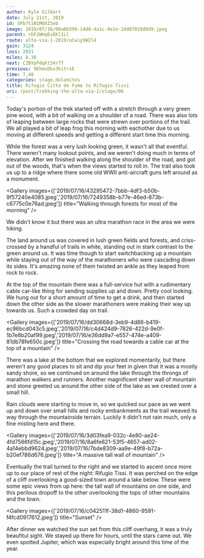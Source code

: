 ```yaml
---
author: Kyle Gilbert
date: July 21st, 2019
id: SPb7tiN1M0XI5eb
image: 2019/07/16/90a6b598-14d8-4a1c-9e1e-2dd87019d0d9.jpeg
parent: rDF2WHqEvEKlILl
route: alta-via-1-2019/uCwiySW2l4
gain: 3124
loss: 2031
miles: 8.38
next: CZBYpPdqkt34r7T
previous: 9EhmxDkx3hitrsE
time: 7,40
categories: stage,dolomites
title: Rifugio Citta de Fume to Rifugio Tissi
uri: /post/trekking-the-alta-via-1/stage/06
---
```


<Stats />

<Route />

Today's portion of the trek started off with a stretch through a very green
pine wood, with a bit of walking on a shoulder of a road. There was also lots of
leaping between large rocks that were strewn over portions of the trail. We all
played a bit of leap frog this morning with eachother due to us moving at
different speeds and getting a different start time this morning.

While the forest was a very lush looking green, it wasn't all that eventful. There
weren't many lookout points, and we weren't doing much in terms of elevation. After
we finished walking along the shoulder of the road, and got out of the woods,
that's when the views started to roll in. The trail also took us up to a ridge
where there some old WWII anti-aircraft guns left around as a monument.

<Gallery images={['2019/07/16/43295472-7bbb-4df3-b50b-9f57240e4085.jpeg','2019/07/16/7249358b-b77e-46ed-873b-c6775c0e76ad.jpeg']} title="Walking through forests for most of the morning" />

We didn't know it but there was an ultra marathon race in the area we were hiking.

The land around us was covered in lush green fields and forests, and criss-
crossed by a handful of trails in white, standing out in stark contrast to
the green around us. It was time though to start switchbacking up a mountain
while staying out of the way of the marathoners who were cascading down its
sides. It's amazing none of them twisted an ankle as they leaped from rock to
rock.

At the top of the mountain there was a full-service hut with a rudimentary
cable car-like thing for sending supplies up and down. Pretty cool looking. We
hung out for a short amount of time to get a drink, and then started down the
other side as the slower marathoners were making their way up towards us. Such a
crowded day on trail.

<Gallery images={['2019/07/16/dd30668d-3eb9-4d86-b419-ec96bcd043c5.jpeg','2019/07/16/c4d424d9-7826-422d-9e0f-1b7e8b20af99.jpeg','2019/07/16/e36dd9a7-e557-474e-a409-81db78fe650c.jpeg']} title="Crossing the road towards a cable car at the top of a mountain" />

There was a lake at the bottom that we explored momentarily, but there weren't
any good places to sit and dip your feet in given that it was a mostly sandy
shore, so we continued on around the lake through the throngs of marathon
walkers and runners. Another magnificent sheer wall of mountain and stone
greeted us around the other side of the lake as we crested over a small hill.

Rain clouds were starting to move in, so we quicked our pace as we went up and
down over small hills and rocky embankments as the trail weaved its way
through the mountainside terrain. Luckily it didn't not rain much, only a fine
misting here and there.

<Gallery images={['2019/07/16/3d03fea9-032c-4e80-ae24-4fd7566fd15c.jpeg','2019/07/16/8a6fe621-53f5-4657-ad02-4a14ebbd9624.jpeg','2019/07/16/7bde8309-aa9e-49f8-b72a-b20ef786d676.jpeg']} title="A massive tall wall of mountain" />

Eventually the trail turned to the right and we started to ascent once more up
to our place of rest of the night: Rifugio Tissi. It was perched on the edge of
a cliff overlooking a good-sized town around a lake below. These were some epic
views from up here: the tall wall of mountains on one side, and this perilous
dropoff to the other overlooking the tops of other mountains and the town.

<Gallery images={['2019/07/16/c042511f-38d1-4860-9591-f4fcd0917612.jpeg']} title="Sunset" />

After dinner we watched the sun set from this cliff overhang, it was a truly
beaufitul sight. We stayed up there for hours, until the stars came out. We
even spotted Jupiter, which was especially bright around this time of the year.

